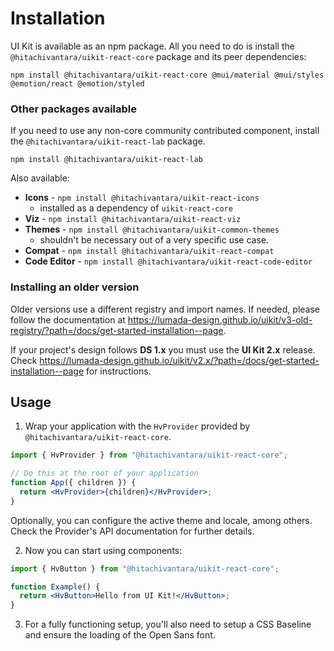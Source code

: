 

<Meta title="Overview/Installation" />

# Installation

UI Kit is available as an npm package.
All you need to do is install the `@hitachivantara/uikit-react-core` package and its peer dependencies:

```shell
npm install @hitachivantara/uikit-react-core @mui/material @mui/styles @emotion/react @emotion/styled
```

### Other packages available

If you need to use any non-core community contributed component, install the `@hitachivantara/uikit-react-lab` package.

```shell
npm install @hitachivantara/uikit-react-lab
```

Also available:

- **Icons** - `npm install @hitachivantara/uikit-react-icons`
  - installed as a dependency of `uikit-react-core`
- **Viz** - `npm install @hitachivantara/uikit-react-viz`
- **Themes** - `npm install @hitachivantara/uikit-common-themes`
  - shouldn't be necessary out of a very specific use case.
- **Compat** - `npm install @hitachivantara/uikit-react-compat`
- **Code Editor** - `npm install @hitachivantara/uikit-react-code-editor`

### Installing an older version

Older versions use a different registry and import names. If needed, please follow the documentation at https://lumada-design.github.io/uikit/v3-old-registry/?path=/docs/get-started-installation--page.

If your project's design follows **DS 1.x** you must use the **UI Kit 2.x** release. Check https://lumada-design.github.io/uikit/v2.x/?path=/docs/get-started-installation--page for instructions.

## Usage

1. Wrap your application with the `HvProvider` provided by `@hitachivantara/uikit-react-core`.

```jsx
import { HvProvider } from "@hitachivantara/uikit-react-core";

// Do this at the root of your application
function App({ children }) {
  return <HvProvider>{children}</HvProvider>;
}
```

Optionally, you can configure the active theme and locale, among others.
Check <LinkTo kind="Guides/Provider" story="Main" className="sbdocs sbdocs-a">the Provider's API documentation</LinkTo> for further details.

2. Now you can start using components:

```jsx
import { HvButton } from "@hitachivantara/uikit-react-core";

function Example() {
  return <HvButton>Hello from UI Kit!</HvButton>;
}
```

3. For a fully functioning setup, you'll also need to setup a <LinkTo kind="Guides/CSS Baseline" story="Page" className="sbdocs sbdocs-a">CSS Baseline</LinkTo>
   and ensure <LinkTo kind="Guides/Typography" story="Description" className="sbdocs sbdocs-a">the loading of the Open Sans font</LinkTo>.
